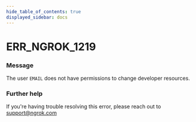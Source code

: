 ```yaml
---
hide_table_of_contents: true
displayed_sidebar: docs
---
```



# ERR_NGROK_1219

### Message

The user `EMAIL` does not have permissions to change developer resources.

### Further help

If you're having trouble resolving this error, please reach out to [support@ngrok.com](mailto:support@ngrok.com?subject=Help%20with%20ERR_NGROK_1219)

<ErrorDetails error="err_ngrok_1219" />
